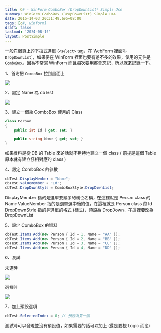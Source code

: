 ```yaml
---
title: C# - WinForm ComboBox (DropDownList) Simple Use
summary: WinForm ComboBox (DropDownList) Simple Use
date: 2015-10-03 20:31:49.695+08:00
tags: [c#, winform]
draft: false
lastmod: '2024-08-16'
layout: PostSimple
---
```


一般在網頁上的下拉式選單 (`<select>` tag，在 WebForm 裡面叫 `DropDownList`)，如果要在 WinForm 裡面也要有差不多的效果，使用的元件是 `ComboBox`。因為不常寫 WinForm 而且每次要用都會忘記，所以就來記錄一下。

1、首先把 `ComboBox` 拉到畫面上

![](https://image.cashwu.com/404.webp)

2、設定 Name 為 cbTest

![](https://image.cashwu.com/404.webp)

3、建立一個給 ComboBox 使用的 Class

```csharp
class Person
{
    public int Id { get; set; }

    public string Name { get; set; }
}
```

如果資料是從 DB 的 Table 來的話就不用特地建立一個 class ( 前提是這個 Table 原本就有建立好相對應的 class )

4、設定 ComboBox 的參數

```csharp
cbTest.DisplayMember = "Name";
cbTest.ValueMember = "Id";
cbTest.DropDownStyle = ComboBoxStyle.DropDownList;
```

DisplayMember 指的是選單要顯示的欄位名稱，在這裡就是 Person class 的 Name
ValueMember 指的是選單選中後的值，在這裡就是 Person class 的 Id
DropDownStyle 指的是選單的格式 (樣式)，預設為 DropDown，在這裡要改為 DropDownList

5、設定 ComboBox 的資料

```csharp
cbTest.Items.Add(new Person { Id = 1, Name = "AA" });
cbTest.Items.Add(new Person { Id = 2, Name = "BB" });
cbTest.Items.Add(new Person { Id = 3, Name = "CC" });
cbTest.Items.Add(new Person { Id = 4, Name = "DD" });
```

6、測試

未選時

![](https://image.cashwu.com/404.webp)

選擇時

![](https://image.cashwu.com/404.webp)

7、加上預設選項

```csharp
cbTest.SelectedIndex = 0; // 預設為第一個
```

測試時可以發現並沒有預設值，如果需要的話可以加上 (還是要視 Logic 而定)
